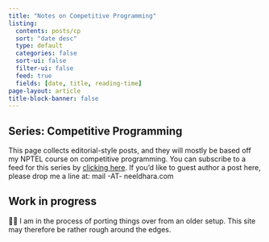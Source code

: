 ```yaml
---
title: "Notes on Competitive Programming"
listing:
  contents: posts/cp
  sort: "date desc"
  type: default
  categories: false
  sort-ui: false
  filter-ui: false
  feed: true
  fields: [date, title, reading-time]
page-layout: article
title-block-banner: false
---
```


:::{.callout-note appearance="simple" icon=false}
## Series: Competitive Programming
This page collects editorial-style posts, and they will mostly be based off my NPTEL course on competitive programming. You can subscribe to a feed for this series by [clicking here](cp.xml). If you'd like to guest author a post here, please drop me a line at: mail -AT- neeldhara.com
:::


:::{.callout-caution}
## Work in progress

👋🏽 I am in the process of porting things over from an older setup. This site may therefore be rather rough around the edges.
:::


<p>&nbsp;</p>

<style type="text/css">
  #hyvor-talk-view{display:none;}
</style>